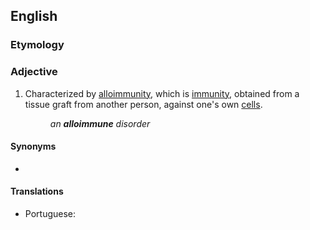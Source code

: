 ==English==

===Etymology===
{{prefix|en|allo|immune}}

===Adjective===
{{en-adj|-}}

# {{lb|en|pathology}} Characterized by [[alloimmunity]], which is [[immunity]], obtained from a tissue graft from another person, against one's own [[cell]]s.
#: ''an '''alloimmune''' disorder''

====Synonyms====
* {{l|en|isoimmune}} {{lb|en|in which the [[iso-]] prefix for "same" refers to the same species (but another individual thereof)}}

====Translations====
{{trans-top|characterized by alloimmunity}}
* Portuguese: {{t|pt|aloimune}}
{{trans-mid}}
{{trans-bottom}}